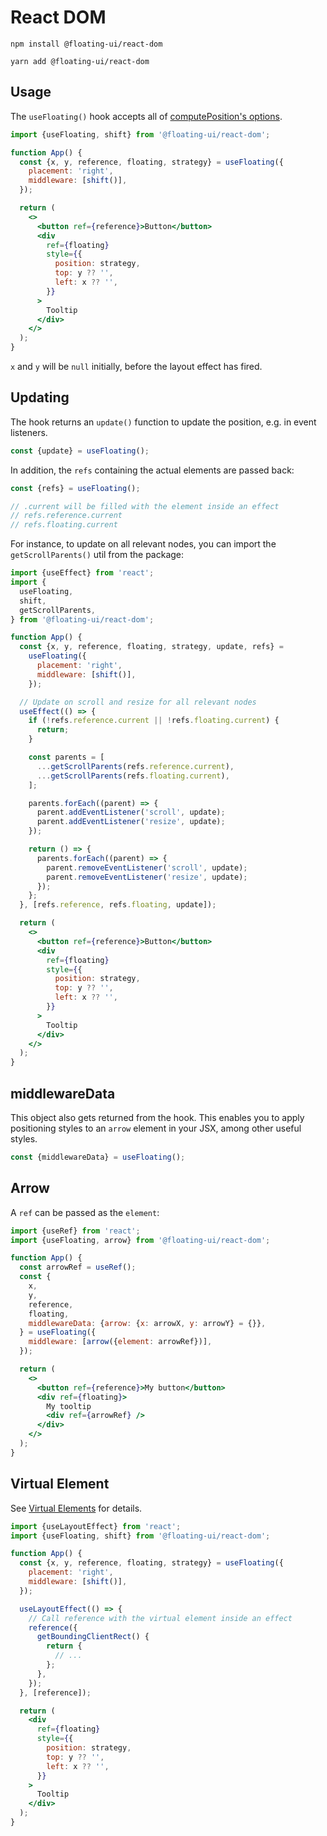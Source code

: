 
# React DOM

```shell
npm install @floating-ui/react-dom
```

```shell
yarn add @floating-ui/react-dom
```

## Usage

The `useFloating()` hook accepts all of
[computePosition's options](/docs/computePosition#options).

```jsx
import {useFloating, shift} from '@floating-ui/react-dom';

function App() {
  const {x, y, reference, floating, strategy} = useFloating({
    placement: 'right',
    middleware: [shift()],
  });

  return (
    <>
      <button ref={reference}>Button</button>
      <div
        ref={floating}
        style={{
          position: strategy,
          top: y ?? '',
          left: x ?? '',
        }}
      >
        Tooltip
      </div>
    </>
  );
}
```

`x` and `y` will be `null` initially, before the layout effect
has fired.

## Updating

The hook returns an `update()` function to update the position,
e.g. in event listeners.

```js
const {update} = useFloating();
```

In addition, the `refs` containing the actual elements are passed
back:

```js
const {refs} = useFloating();

// .current will be filled with the element inside an effect
// refs.reference.current
// refs.floating.current
```

For instance, to update on all relevant nodes, you can import the
`getScrollParents()` util from the package:

```jsx {5,9,15-37}
import {useEffect} from 'react';
import {
  useFloating,
  shift,
  getScrollParents,
} from '@floating-ui/react-dom';

function App() {
  const {x, y, reference, floating, strategy, update, refs} =
    useFloating({
      placement: 'right',
      middleware: [shift()],
    });

  // Update on scroll and resize for all relevant nodes
  useEffect(() => {
    if (!refs.reference.current || !refs.floating.current) {
      return;
    }

    const parents = [
      ...getScrollParents(refs.reference.current),
      ...getScrollParents(refs.floating.current),
    ];

    parents.forEach((parent) => {
      parent.addEventListener('scroll', update);
      parent.addEventListener('resize', update);
    });

    return () => {
      parents.forEach((parent) => {
        parent.removeEventListener('scroll', update);
        parent.removeEventListener('resize', update);
      });
    };
  }, [refs.reference, refs.floating, update]);

  return (
    <>
      <button ref={reference}>Button</button>
      <div
        ref={floating}
        style={{
          position: strategy,
          top: y ?? '',
          left: x ?? '',
        }}
      >
        Tooltip
      </div>
    </>
  );
}
```

## middlewareData

This object also gets returned from the hook. This enables you to
apply positioning styles to an `arrow` element in your JSX, among
other useful styles.

```js
const {middlewareData} = useFloating();
```

## Arrow

A `ref` can be passed as the `element`:

```jsx {5,11,13,21}
import {useRef} from 'react';
import {useFloating, arrow} from '@floating-ui/react-dom';

function App() {
  const arrowRef = useRef();
  const {
    x,
    y,
    reference,
    floating,
    middlewareData: {arrow: {x: arrowX, y: arrowY} = {}},
  } = useFloating({
    middleware: [arrow({element: arrowRef})],
  });

  return (
    <>
      <button ref={reference}>My button</button>
      <div ref={floating}>
        My tooltip
        <div ref={arrowRef} />
      </div>
    </>
  );
}
```

## Virtual Element

See [Virtual Elements](/docs/virtual-elements) for details.

```jsx
import {useLayoutEffect} from 'react';
import {useFloating, shift} from '@floating-ui/react-dom';

function App() {
  const {x, y, reference, floating, strategy} = useFloating({
    placement: 'right',
    middleware: [shift()],
  });

  useLayoutEffect(() => {
    // Call reference with the virtual element inside an effect
    reference({
      getBoundingClientRect() {
        return {
          // ...
        };
      },
    });
  }, [reference]);

  return (
    <div
      ref={floating}
      style={{
        position: strategy,
        top: y ?? '',
        left: x ?? '',
      }}
    >
      Tooltip
    </div>
  );
}
```
